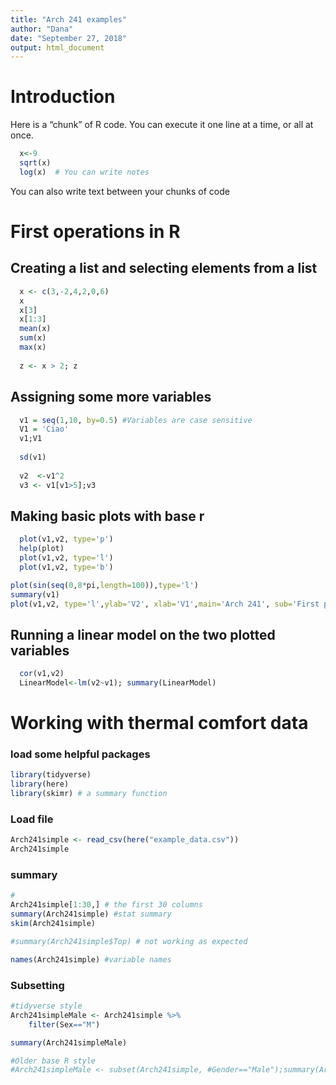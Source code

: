 ```yaml
---
title: "Arch 241 examples"
author: "Dana"
date: "September 27, 2018"
output: html_document
---
```

# Introduction

Here is a "chunk" of R code. You can execute it one line at a time, or all at once. 

```r
  x<-9 
  sqrt(x)
  log(x)  # You can write notes
```

You can also write text between your chunks of code

# First operations in R

## Creating a list and selecting elements from a list
```r

  x <- c(3,-2,4,2,0,6)
  x
  x[3]
  x[1:3]
  mean(x)
  sum(x)
  max(x)
  
  z <- x > 2; z
```
  
  
## Assigning some more variables
```r
  v1 = seq(1,10, by=0.5) #Variables are case sensitive
  V1 = 'Ciao'
  v1;V1
  
  sd(v1)
  
  v2  <-v1^2
  v3 <- v1[v1>5];v3
```
  
## Making basic plots with base r
```r
  plot(v1,v2, type='p')
  help(plot)
  plot(v1,v2, type='l')
  plot(v1,v2, type='b')
```
  
```r
plot(sin(seq(0,8*pi,length=100)),type='l')
summary(v1)
plot(v1,v2, type='l',ylab='V2', xlab='V1',main='Arch 241', sub='First plot')
```

## Running a linear model on the two plotted variables
```r
  cor(v1,v2)
  LinearModel<-lm(v2~v1); summary(LinearModel)
```       

# Working with thermal comfort data
### load some helpful packages
```r
library(tidyverse)
library(here)
library(skimr) # a summary function
```

### Load file
```r
Arch241simple <- read_csv(here("example_data.csv"))
Arch241simple
```

### summary
```r
# 
Arch241simple[1:30,] # the first 30 columns
summary(Arch241simple) #stat summary
skim(Arch241simple)

#summary(Arch241simple$Top) # not working as expected

names(Arch241simple) #variable names
```

### Subsetting
```r
#tidyverse style
Arch241simpleMale <- Arch241simple %>%
    filter(Sex=="M")

summary(Arch241simpleMale) 

#Older base R style
#Arch241simpleMale <- subset(Arch241simple, #Gender=="Male");summary(Arch241simpleMale) #subset
```
